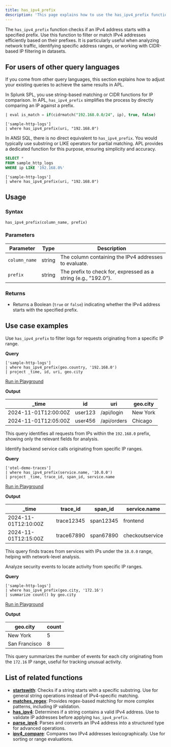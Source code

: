 ```yaml
---
title: has_ipv4_prefix
description: 'This page explains how to use the has_ipv4_prefix function in APL.'
---
```


The `has_ipv4_prefix` function checks if an IPv4 address starts with a specified prefix. Use this function to filter or match IPv4 addresses efficiently based on their prefixes. It is particularly useful when analyzing network traffic, identifying specific address ranges, or working with CIDR-based IP filtering in datasets.

## For users of other query languages

If you come from other query languages, this section explains how to adjust your existing queries to achieve the same results in APL.

<AccordionGroup>
<Accordion title="Splunk SPL users">

In Splunk SPL, you use string-based matching or CIDR functions for IP comparison. In APL, `has_ipv4_prefix` simplifies the process by directly comparing an IP against a prefix.

<CodeGroup>

```sql Splunk example
| eval is_match = if(cidrmatch("192.168.0.0/24", ip), true, false)
```

```kusto APL equivalent
['sample-http-logs']
| where has_ipv4_prefix(uri, "192.168.0")
```

</CodeGroup>

</Accordion>
<Accordion title="ANSI SQL users">

In ANSI SQL, there is no direct equivalent to `has_ipv4_prefix`. You would typically use substring or LIKE operators for partial matching. APL provides a dedicated function for this purpose, ensuring simplicity and accuracy.

<CodeGroup>

```sql SQL example
SELECT *
FROM sample_http_logs
WHERE ip LIKE '192.168.0%'
```

```kusto APL equivalent
['sample-http-logs']
| where has_ipv4_prefix(uri, "192.168.0")
```

</CodeGroup>

</Accordion>
</AccordionGroup>

## Usage

### Syntax

```kusto
has_ipv4_prefix(column_name, prefix)
```

### Parameters

| Parameter     | Type   | Description                                                     |
|---------------|--------|-----------------------------------------------------------------|
| `column_name` | string | The column containing the IPv4 addresses to evaluate.          |
| `prefix`      | string | The prefix to check for, expressed as a string (e.g., "192.0"). |

### Returns

- Returns a Boolean (`true` or `false`) indicating whether the IPv4 address starts with the specified prefix.

## Use case examples

<Tabs>
<Tab title="Log analysis">

Use `has_ipv4_prefix` to filter logs for requests originating from a specific IP range.

**Query**

```kusto
['sample-http-logs']
| where has_ipv4_prefix(geo.country, '192.168.0')
| project _time, id, uri, geo.city
```

[Run in Playground](https://play.axiom.co/axiom-play-qf1k/explorer?initForm=%7B%22apl%22%3A%22%5B%27sample-http-logs%27%5D%20%7C%20where%20has_ipv4_prefix%28geo.country%2C%20%27192.168.0%27%29%20%7C%20project%20_time%2C%20id%2C%20uri%2C%20geo.city%22%7D)

**Output**

| _time                 | id       | uri                     | geo.city |
|-----------------------|----------|-------------------------|----------|
| 2024-11-01T12:00:00Z | user123  | /api/login              | New York |
| 2024-11-01T12:05:00Z | user456  | /api/orders             | Chicago  |

This query identifies all requests from IPs within the `192.168.0` prefix, showing only the relevant fields for analysis.

</Tab>
<Tab title="OpenTelemetry traces">

Identify backend service calls originating from specific IP ranges.

**Query**

```kusto
['otel-demo-traces']
| where has_ipv4_prefix(service.name, '10.0.0')
| project _time, trace_id, span_id, service.name
```

[Run in Playground](https://play.axiom.co/axiom-play-qf1k/explorer?initForm=%7B%22apl%22%3A%22%5B%27otel-demo-traces%27%5D%20%7C%20where%20has_ipv4_prefix%28service.name%2C%20%2710.0.0%27%29%20%7C%20project%20_time%2C%20trace_id%2C%20span_id%2C%20service.name%22%7D)

**Output**

| _time                 | trace_id    | span_id     | service.name       |
|-----------------------|-------------|-------------|--------------------|
| 2024-11-01T12:10:00Z | trace12345  | span12345   | frontend           |
| 2024-11-01T12:15:00Z | trace67890  | span67890   | checkoutservice    |

This query finds traces from services with IPs under the `10.0.0` range, helping with network-level analysis.

</Tab>
<Tab title="Security logs">

Analyze security events to locate activity from specific IP ranges.

**Query**

```kusto
['sample-http-logs']
| where has_ipv4_prefix(geo.city, '172.16')
| summarize count() by geo.city
```

[Run in Playground](https://play.axiom.co/axiom-play-qf1k/explorer?initForm=%7B%22apl%22%3A%22%5B%27sample-http-logs%27%5D%20%7C%20where%20has_ipv4_prefix%28geo.city%2C%20%27172.16%27%29%20%7C%20summarize%20count%28%29%20by%20geo.city%22%7D)

**Output**

| geo.city      | count |
|---------------|-------|
| New York      | 5     |
| San Francisco | 8     |

This query summarizes the number of events for each city originating from the `172.16` IP range, useful for tracking unusual activity.

</Tab>
</Tabs>

## List of related functions

- [**startswith**](/apl/string-functions/startswith-function): Checks if a string starts with a specific substring. Use for general string operations instead of IPv4-specific matching.
- [**matches_regex**](/apl/string-functions/matches_regex-function): Provides regex-based matching for more complex patterns, including IP validation.
- [**has_ipv4**](/apl/ip-functions/has_ipv4-function): Determines if a string contains a valid IPv4 address. Use to validate IP addresses before applying `has_ipv4_prefix`.
- [**parse_ipv4**](/apl/ip-functions/parse_ipv4-function): Parses and converts an IPv4 address into a structured type for advanced operations.
- [**ipv4_compare**](/apl/ip-functions/ipv4_compare-function): Compares two IPv4 addresses lexicographically. Use for sorting or range evaluations.